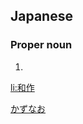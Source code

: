 ==Japanese==
{{ja-kanjitab|和|作}}

===Proper noun===
{{ja-pos|proper|かずなお}}

# {{given name|male|lang=ja}}

[[Category:Japanese male given names|かずなお]]

[[li:和作]]